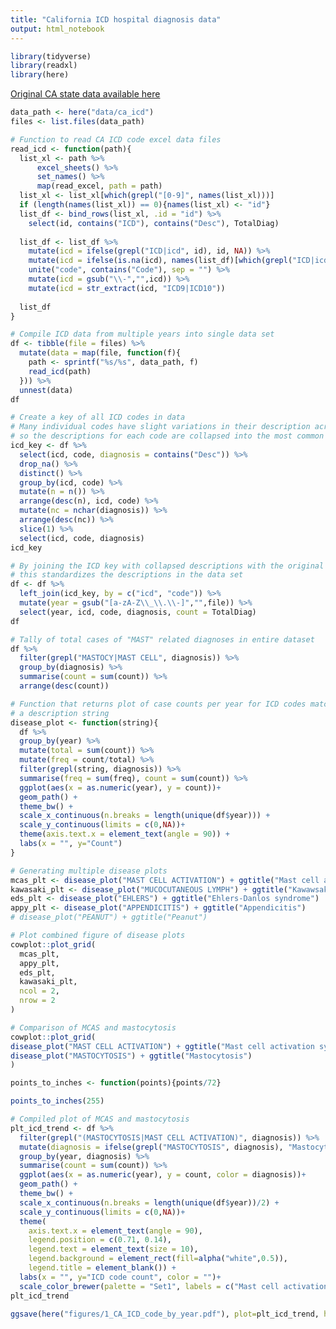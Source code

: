 ```yaml
---
title: "California ICD hospital diagnosis data"
output: html_notebook
---
```

```r
library(tidyverse)
library(readxl)
library(here)
```

[Original CA state data available here](https://data.chhs.ca.gov/dataset/hospital-inpatient-diagnosis-procedure-and-external-cause-codes)

```r
data_path <- here("data/ca_icd")
files <- list.files(data_path)
```

```r
# Function to read CA ICD code excel data files
read_icd <- function(path){
  list_xl <- path %>% 
      excel_sheets() %>% 
      set_names() %>% 
      map(read_excel, path = path)
  list_xl <- list_xl[which(grepl("[0-9]", names(list_xl)))]
  if (length(names(list_xl)) == 0){names(list_xl) <- "id"}
  list_df <- bind_rows(list_xl, .id = "id") %>%
    select(id, contains("ICD"), contains("Desc"), TotalDiag) 
  
  list_df <- list_df %>% 
    mutate(icd = ifelse(grepl("ICD|icd", id), id, NA)) %>% 
    mutate(icd = ifelse(is.na(icd), names(list_df)[which(grepl("ICD|icd", names(list_df)))[1]], icd)) %>%
    unite("code", contains("Code"), sep = "") %>% 
    mutate(icd = gsub("\\-","",icd)) %>% 
    mutate(icd = str_extract(icd, "ICD9|ICD10"))
  
  list_df 
}
```

```r
# Compile ICD data from multiple years into single data set
df <- tibble(file = files) %>% 
  mutate(data = map(file, function(f){
    path <- sprintf("%s/%s", data_path, f)
    read_icd(path)
  })) %>% 
  unnest(data)
df
```
```r
# Create a key of all ICD codes in data
# Many individual codes have slight variations in their description across years, 
# so the descriptions for each code are collapsed into the most common one
icd_key <- df %>% 
  select(icd, code, diagnosis = contains("Desc")) %>% 
  drop_na() %>% 
  distinct() %>% 
  group_by(icd, code) %>% 
  mutate(n = n()) %>% 
  arrange(desc(n), icd, code) %>% 
  mutate(nc = nchar(diagnosis)) %>% 
  arrange(desc(nc)) %>% 
  slice(1) %>% 
  select(icd, code, diagnosis)
icd_key
```

```r
# By joining the ICD key with collapsed descriptions with the original data,
# this standardizes the descriptions in the data set
df <- df %>% 
  left_join(icd_key, by = c("icd", "code")) %>%
  mutate(year = gsub("[a-zA-Z\\_\\.\\-]","",file)) %>% 
  select(year, icd, code, diagnosis, count = TotalDiag)
df
```
```r
# Tally of total cases of "MAST" related diagnoses in entire dataset
df %>% 
  filter(grepl("MASTOCY|MAST CELL", diagnosis)) %>% 
  group_by(diagnosis) %>% 
  summarise(count = sum(count)) %>% 
  arrange(desc(count))
```


```r
# Function that returns plot of case counts per year for ICD codes matching
# a description string
disease_plot <- function(string){
  df %>% 
  group_by(year) %>% 
  mutate(total = sum(count)) %>% 
  mutate(freq = count/total) %>% 
  filter(grepl(string, diagnosis)) %>% 
  summarise(freq = sum(freq), count = sum(count)) %>% 
  ggplot(aes(x = as.numeric(year), y = count))+
  geom_path() +
  theme_bw() +
  scale_x_continuous(n.breaks = length(unique(df$year))) +
  scale_y_continuous(limits = c(0,NA))+
  theme(axis.text.x = element_text(angle = 90)) +
  labs(x = "", y="Count")
}
```

```r
# Generating multiple disease plots
mcas_plt <- disease_plot("MAST CELL ACTIVATION") + ggtitle("Mast cell activation syndrome") + scale_x_continuous(limits = c(2005,2021), n.breaks = length(unique(df$year)))
kawasaki_plt <- disease_plot("MUCOCUTANEOUS LYMPH") + ggtitle("Kawawsaki disease")
eds_plt <- disease_plot("EHLERS") + ggtitle("Ehlers-Danlos syndrome")
appy_plt <- disease_plot("APPENDICITIS") + ggtitle("Appendicitis")
# disease_plot("PEANUT") + ggtitle("Peanut")
```

```r
# Plot combined figure of disease plots
cowplot::plot_grid(
  mcas_plt,
  appy_plt,
  eds_plt,
  kawasaki_plt,
  ncol = 2, 
  nrow = 2
)
```

```r
# Comparison of MCAS and mastocytosis
cowplot::plot_grid(
disease_plot("MAST CELL ACTIVATION") + ggtitle("Mast cell activation syndrome"),
disease_plot("MASTOCYTOSIS") + ggtitle("Mastocytosis")
)
```
```r
points_to_inches <- function(points){points/72}

points_to_inches(255)
```


```r
# Compiled plot of MCAS and mastocytosis
plt_icd_trend <- df %>% 
  filter(grepl("(MASTOCYTOSIS|MAST CELL ACTIVATION)", diagnosis)) %>% 
  mutate(diagnosis = ifelse(grepl("MASTOCYTOSIS", diagnosis), "Mastocytosis", "Mast Cell Activation Syndrome")) %>% 
  group_by(year, diagnosis) %>% 
  summarise(count = sum(count)) %>% 
  ggplot(aes(x = as.numeric(year), y = count, color = diagnosis))+
  geom_path() +
  theme_bw() +
  scale_x_continuous(n.breaks = length(unique(df$year))/2) +
  scale_y_continuous(limits = c(0,NA))+
  theme(
    axis.text.x = element_text(angle = 90),
    legend.position = c(0.71, 0.14),
    legend.text = element_text(size = 10),
    legend.background = element_rect(fill=alpha("white",0.5)),
    legend.title = element_blank()) +
  labs(x = "", y="ICD code count", color = "")+
  scale_color_brewer(palette = "Set1", labels = c("Mast cell activation\nsyndrome", "Mastocytosis"))
plt_icd_trend
```
```r
ggsave(here("figures/1_CA_ICD_code_by_year.pdf"), plot=plt_icd_trend, height = 3.5, width = 3.5)
```

